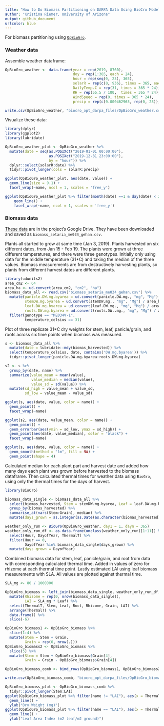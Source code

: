 ```yaml
---
title: "How to Do Biomass Partitioning on DARPA Data Using BioCro Model"
author: "Kristina Riemer, University of Arizona"
output: github_document
urlcolor: blue
---
```


For biomass partitioning using [`OpBioGro`](https://github.com/ebimodeling/biocro/blob/master/R/OpBioGro.R). 

### Weather data

Assemble weather dataframe: 
```r
OpBioGro_weather <- data.frame(year = rep(2019, 8760), 
                               doy = rep(1:365, each = 24), 
                               hour = rep(seq(0, 23), 365), 
                               solarR = rep(c(0, 936), times = 365, each = 12),
                               DailyTemp.C = rep(31, times = 365 * 24), 
                               RH = rep(55.5 / 100,  times = 365 * 24), 
                               WindSpeed = rep(0, times = 365 * 24), 
                               precip = rep(c(0.000462963, rep(0, 23)), 365))

write.csv(OpBioGro_weather, "biocro_opt_darpa_files/OpBioGro_weather.csv", row.names = FALSE)
```

Visualize these data: 
```r
library(dplyr)
library(ggplot2)
library(lubridate)

OpBioGro_weather_plot <- OpBioGro_weather %>% 
  mutate(date = seq(as.POSIXct("2019-01-01 00:00:00"), 
                    as.POSIXct("2019-12-31 23:00:00"), 
                    by = "hour")) %>% 
  dplyr::select(solarR:date) %>% 
  tidyr::pivot_longer(cols = solarR:precip)

ggplot(OpBioGro_weather_plot, aes(date, value)) +
  geom_line(size = 0.1) + 
  facet_wrap(~name, ncol = 1, scales = 'free_y')

ggplot(OpBioGro_weather_plot %>% filter(month(date) ==1 & day(date) < 3), aes(date, value)) +
    geom_line() + 
    facet_wrap(~name, ncol = 1, scales = 'free_y')
```

### Biomass data

[These data](https://docs.google.com/spreadsheets/d/1Nc2g-gPEb-rUW9R4QLDqAZvRRYk1whWAJlb8kLEQZ5c/edit#gid=0) are in the project's Google Drive. They have been downloaded and saved as `biomass_setaria_me034_gehan.csv`. 

Plants all started to grow at same time (Jan 3, 2019). Plants harvested on six different dates, from Jan 15 - Feb 19. The plants were grown at three different temperatures, and there were three genotypes. Initially only using data for the middle temperature (31*C) and taking the median of the three values. Biomass measurements are from destructively harvesting plants, so plants from different harvest dates are different plants.  
```r
library(udunits2)
area_cm2 <- 64
area_ha <- ud.convert(area_cm2, "cm2", "ha")
biomass_data_all <- read.csv("biomass_setaria_me034_gehan.csv") %>% 
  mutate(panicle.DW.mg.byarea = ud.convert(panicle.DW.mg., "mg", "Mg") / area_ha, 
         stemDW.mg.byarea = ud.convert(stemDW.mg., "mg", "Mg") / area_ha, 
         leaf.DW.mg.byarea = ud.convert(leaf.DW.mg., "mg", "Mg") / area_ha, 
         roots.DW.mg.byarea = ud.convert(roots.DW..mg., "mg", "Mg") / area_ha) %>% 
  filter(genotype == "ME034V-1", 
         temperature_celsius == 31)
```

Plot of three replicate 31*C dry weights for stem, leaf, panicle/grain, and roots across six time points when biomass was measured. 
```r
s <- biomass_data_all %>% 
  mutate(date = lubridate::mdy(biomas_harvested)) %>% 
  select(temperature_celsius, date, contains('DW.mg.byarea')) %>% 
  tidyr::pivot_longer(panicle.DW.mg.byarea:roots.DW.mg.byarea)

s2 <- s %>% 
  group_by(date, name) %>% 
  summarize(value_mean = mean(value),
            value_median = median(value), 
            value_sd = sd(value)) %>% 
  mutate(sd_high = value_mean + value_sd, 
         sd_low = value_mean - value_sd)

ggplot(s, aes(date, value, color = name)) +
  geom_point() +
  facet_wrap(~name)

ggplot(s2, aes(date, value_mean, color = name)) +
  geom_point() +
  geom_errorbar(aes(ymin = sd_low, ymax = sd_high)) +
  geom_point(aes(date, value_median), color = "black") +
  facet_wrap(~name)

ggplot(s, aes(date, value, color = name)) +
  geom_smooth(method = "lm", fill = NA) +
  geom_point(shape = 4)
```

Calculated median for each plant part and harvest date and added how many days each plant was grown before harvested to the biomass dataframe. Then calculated thermal times for weather data using `BioGro`, using only the thermal times for the days of harvest. 
```r
library(BioCro)

biomass_data_single <- biomass_data_all %>% 
  select(biomas_harvested, Stem = stemDW.mg.byarea, Leaf = leaf.DW.mg.byarea, Root = roots.DW.mg.byarea, Grain = panicle.DW.mg.byarea) %>% 
  group_by(biomas_harvested) %>% 
  summarise_at(vars(Stem:Grain), median) %>% 
  mutate(days_grown = as.integer(as.Date(as.character(biomas_harvested), format = "%m/%d/%Y") - as.Date(as.character(biomass_data_all$seeds_in_germination[1]), format = "%m/%d/%Y")))

weather_only_run <- BioGro(OpBioGro_weather, day1 = 1, dayn = 365)
weather_only_run_df <- as.data.frame(unclass(weather_only_run)[1:11]) %>%
  select(Hour, DayofYear, ThermalT) %>% 
  filter(Hour == 0, 
         DayofYear %in% biomass_data_single$days_grown) %>% 
  mutate(days_grown = DayofYear)
```

Combined biomass data for stem, leaf, panicle/grain, and root from data with corresponding calculated thermal time. Added in values of zero for rhizome at each thermal time point. Lastly estimated LAI using leaf biomass measurements with SLA. All values are plotted against thermal time. 
```r
SLA_mg <- 80 / 1000000

OpBioGro_biomass <- left_join(biomass_data_single, weather_only_run_df, by = "days_grown") %>% 
  mutate(Rhizome = rep(0, nrow(biomass_data_single)), 
         LAI = SLA_mg * Leaf) %>%
  select(ThermalT, Stem, Leaf, Root, Rhizome, Grain, LAI) %>% 
  arrange(ThermalT) %>% 
  data.frame() %>% 
  slice(-6)

OpBioGro_biomass1 <- OpBioGro_biomass %>% 
  slice(1:4) %>% 
  mutate(Stem = Stem + Grain, 
         Grain = rep(0, nrow(.)))
OpBioGro_biomass2 <- OpBioGro_biomass %>% 
  slice(5) %>% 
  mutate(Stem = Stem + OpBioGro_biomass$Grain[4], 
         Grain = Grain - OpBioGro_biomass$Grain[4])

OpBioGro_biomass_comb <- bind_rows(OpBioGro_biomass1, OpBioGro_biomass2)

write.csv(OpBioGro_biomass_comb, "biocro_opt_darpa_files/OpBioGro_biomass.csv", row.names = FALSE)

OpBioGro_biomass_plot <- OpBioGro_biomass_comb %>% 
  tidyr::pivot_longer(Stem:LAI)
ggplot(OpBioGro_biomass_plot %>% filter(name != "LAI"), aes(x = ThermalT, y = value, color = name)) +
  geom_line() +
  ylab("Dry Weight (mg)")
ggplot(OpBioGro_biomass_plot %>% filter(name == "LAI"), aes(x = ThermalT, y = value)) +
  geom_line() +
  ylab("Leaf Area Index (m2 leaf/m2 ground)")
```
